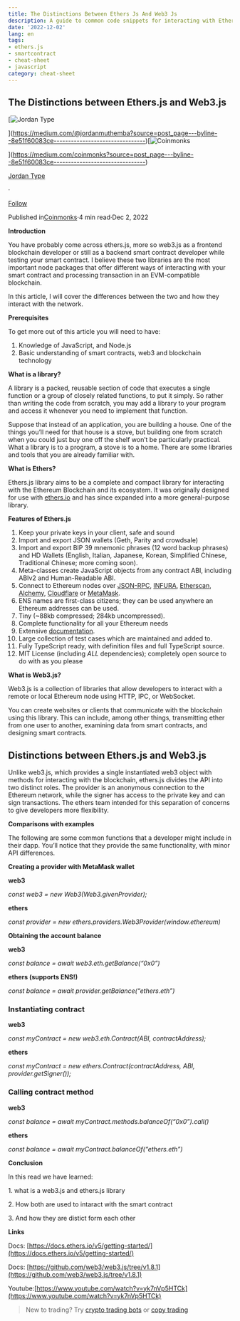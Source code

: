 ```yaml
---
title: The Distinctions Between Ethers Js And Web3 Js
description: A guide to common code snippets for interacting with Ethereum smart contracts using The Distinctions Between Ethers J...
date: '2022-12-02'
lang: en
tags:
- ethers.js
- smartcontract
- cheat-sheet
- javascript
category: cheat-sheet
---
```



## **The Distinctions between Ethers.js and Web3.js**

[![Jordan Type](https://miro.medium.com/v2/resize:fill:88:88/0*-BxK6NvbOEXZ038-.)

](https://medium.com/@jordanmuthemba?source=post_page---byline--8e51f60083ce--------------------------------)[![Coinmonks](https://miro.medium.com/v2/resize:fill:48:48/1*-_aiJHzJPz655N7iSSrLrQ.png)

](https://medium.com/coinmonks?source=post_page---byline--8e51f60083ce--------------------------------)

[Jordan Type](https://medium.com/@jordanmuthemba?source=post_page---byline--8e51f60083ce--------------------------------)

·

[Follow](https://medium.com/m/signin?actionUrl=https%3A%2F%2Fmedium.com%2F_%2Fsubscribe%2Fuser%2Fc405a7ae1c25&operation=register&redirect=https%3A%2F%2Fmedium.com%2Fcoinmonks%2Fthe-distinctions-between-ethers-js-and-web3-js-8e51f60083ce&user=Jordan+Type&userId=c405a7ae1c25&source=post_page-c405a7ae1c25--byline--8e51f60083ce---------------------post_header-----------)

Published in[Coinmonks](https://medium.com/coinmonks?source=post_page---byline--8e51f60083ce--------------------------------)·4 min read·Dec 2, 2022

**Introduction**

You have probably come across ethers.js, more so web3.js as a frontend blockchain developer or still as a backend smart contract developer while testing your smart contract. I believe these two libraries are the most important node packages that offer different ways of interacting with your smart contract and processing transaction in an EVM-compatible blockchain.

In this article, I will cover the differences between the two and how they interact with the network.

**Prerequisites**

To get more out of this article you will need to have:

1.  Knowledge of JavaScript, and Node.js
2.  Basic understanding of smart contracts, web3 and blockchain technology

**What is a library?**

A library is a packed, reusable section of code that executes a single function or a group of closely related functions, to put it simply. So rather than writing the code from scratch, you may add a library to your program and access it whenever you need to implement that function.

Suppose that instead of an application, you are building a house. One of the things you’ll need for that house is a stove, but building one from scratch when you could just buy one off the shelf won’t be particularly practical. What a library is to a program, a stove is to a home. There are some libraries and tools that you are already familiar with.

**What is Ethers?**

Ethers.js library aims to be a complete and compact library for interacting with the Ethereum Blockchain and its ecosystem. It was originally designed for use with [ethers.io](https://ethers.io/) and has since expanded into a more general-purpose library.

**Features of Ethers.js**

1.  Keep your private keys in your client, safe and sound
2.  Import and export JSON wallets (Geth, Parity and crowdsale)
3.  Import and export BIP 39 mnemonic phrases (12 word backup phrases) and HD Wallets (English, Italian, Japanese, Korean, Simplified Chinese, Traditional Chinese; more coming soon).
4.  Meta-classes create JavaScript objects from any contract ABI, including ABIv2 and Human-Readable ABI.
5.  Connect to Ethereum nodes over [JSON-RPC](https://github.com/ethereum/wiki/wiki/JSON-RPC), [INFURA](https://infura.io/), [Etherscan](https://etherscan.io/), [Alchemy](https://alchemyapi.io/), [Cloudflare](https://developers.cloudflare.com/distributed-web/ethereum-gateway/) or [MetaMask](https://metamask.io/).
6.  ENS names are first-class citizens; they can be used anywhere an Ethereum addresses can be used.
7.  Tiny (~88kb compressed; 284kb uncompressed).
8.  Complete functionality for all your Ethereum needs
9.  Extensive [documentation](https://docs.ethers.io/).
10.  Large collection of test cases which are maintained and added to.
11.  Fully TypeScript ready, with definition files and full TypeScript source.
12.  MIT License (including _ALL_ dependencies); completely open source to do with as you please

**What is Web3.js?**

Web3.js is a collection of libraries that allow developers to interact with a remote or local Ethereum node using HTTP, IPC, or WebSocket.

You can create websites or clients that communicate with the blockchain using this library. This can include, among other things, transmitting ether from one user to another, examining data from smart contracts, and designing smart contracts.

## Distinctions between Ethers.js and Web3.js

Unlike web3.js, which provides a single instantiated web3 object with methods for interacting with the blockchain, ethers.js divides the API into two distinct roles. The provider is an anonymous connection to the Ethereum network, while the signer has access to the private key and can sign transactions. The ethers team intended for this separation of concerns to give developers more flexibility.

**Comparisons with examples**

The following are some common functions that a developer might include in their dapp. You’ll notice that they provide the same functionality, with minor API differences.

**Creating a provider with MetaMask wallet**

**web3**

_const web3 = new Web3(Web3.givenProvider);_

**ethers**

_const provider = new ethers.providers.Web3Provider(window.ethereum)_

**Obtaining the account balance**

**web3**

_const balance = await web3.eth.getBalance(“0x0”)_

**ethers (supports ENS!)**

_const balance = await provider.getBalance(“ethers.eth”)_

### Instantiating contract

**web3**

_const myContract = new web3.eth.Contract(ABI, contractAddress);_

**ethers**

_const myContract = new ethers.Contract(contractAddress, ABI, provider.getSigner());_

### Calling contract method

**web3**

_const balance = await myContract.methods.balanceOf(“0x0”).call()_

**ethers**

_const balance = await myContract.balanceOf(“ethers.eth”)_

**Conclusion**

In this read we have learned:

1\. what is a web3.js and ethers.js library

2\. How both are used to intaract with the smart contract

3\. And how they are distict form each other

**Links**

Docs: [https://docs.ethers.io/v5/getting-started/](https://docs.ethers.io/v5/getting-started/)

Docs: [https://github.com/web3/web3.js/tree/v1.8.1](https://github.com/web3/web3.js/tree/v1.8.1)

Youtube:[https://www.youtube.com/watch?v=yk7nVp5HTCk](https://www.youtube.com/watch?v=yk7nVp5HTCk)

> New to trading? Try [crypto trading bots](https://medium.com/coinmonks/crypto-trading-bot-c2ffce8acb2a) or [copy trading](https://medium.com/coinmonks/top-10-crypto-copy-trading-platforms-for-beginners-d0c37c7d698c)
